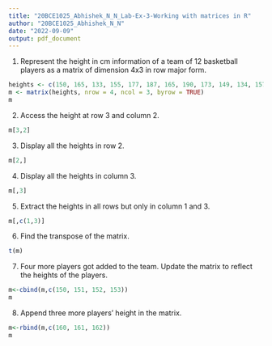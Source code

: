 ```yaml
---
title: "20BCE1025_Abhishek_N_N_Lab-Ex-3-Working with matrices in R"
author: "20BCE1025_Abhishek_N_N"
date: "2022-09-09"
output: pdf_document
---
```

1. Represent the height in cm information of a team of 12 basketball players as a matrix of dimension 4x3 in row major form.
```r
heights <- c(150, 165, 133, 155, 177, 187, 165, 190, 173, 149, 134, 157)
m <- matrix(heights, nrow = 4, ncol = 3, byrow = TRUE)
m
```
2. Access the height at row 3 and column 2.
```r
m[3,2]
```
3. Display all the heights in row 2.
```r
m[2,]
```
4. Display all the heights in column 3.
```r
m[,3]
```
5. Extract the heights in all rows but only in column 1 and 3.
```r
m[,c(1,3)]
```
6. Find the transpose of the matrix.
```r
t(m)
```
7. Four more players got added to the team. Update the matrix to reflect the heights of the players.
```r
m<-cbind(m,c(150, 151, 152, 153))
m
```
8. Append three more players’ height in the matrix.
```r
m<-rbind(m,c(160, 161, 162))
m
```































